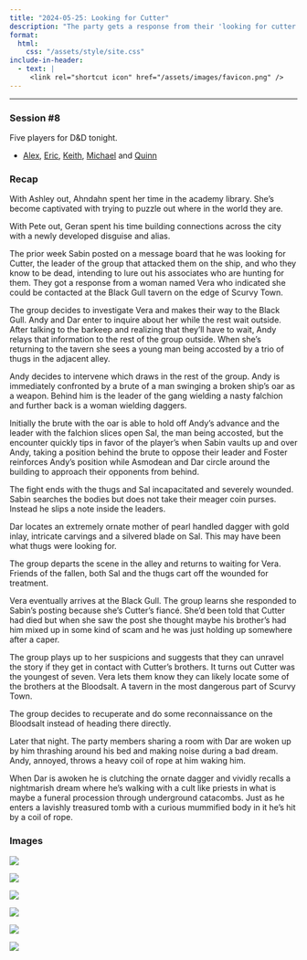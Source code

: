 ```yaml
---
title: "2024-05-25: Looking for Cutter"
description: "The party gets a response from their 'looking for cutter' posting."
format:
  html:
    css: "/assets/style/site.css"
include-in-header:
  - text: |
     <link rel="shortcut icon" href="/assets/images/favicon.png" />
---
```

-----
### Session #8

Five players for D&D tonight.

  * [Alex](/characters/dar.qmd), [Eric](/characters/sabin.qmd), [Keith](/characters/foster.qmd), [Michael](/characters/asmodean.qmd) and [Quinn](/characters/andy.qmd)

### Recap

With Ashley out, Ahndahn spent her time in the academy library.  She’s become captivated with trying to puzzle out where in the world they are.

With Pete out, Geran spent his time building connections across the city with a newly developed disguise and alias.

The prior week Sabin posted on a message board that he was looking for Cutter, the leader of the group that attacked them on the ship, and who they know to be dead, intending to lure out his associates who are hunting for them.   They got a response from a woman named Vera who indicated she could be contacted at the Black Gull tavern on the edge of Scurvy Town.

The group decides to investigate Vera and makes their way to the Black Gull.  Andy and Dar enter to inquire about her while the rest wait outside.  After talking to the barkeep and realizing that they'll have to wait, Andy relays that information to the rest of the group outside. When she’s returning to the tavern she sees a young man being accosted by a trio of thugs in the adjacent alley.

Andy decides to intervene which draws in the rest of the group.  Andy is immediately confronted by a brute of a man swinging a broken ship's oar as a weapon.  Behind him is the leader of the gang wielding a nasty falchion and further back is a woman wielding daggers.

Initially the brute with the oar is able to hold off Andy’s advance and the leader with the falchion slices open Sal, the man being accosted, but the encounter quickly tips in favor of the player’s when Sabin vaults up and over Andy, taking a position behind the brute to oppose their leader and Foster reinforces Andy’s position while Asmodean and Dar circle around the building to approach their opponents from behind.

The fight ends with the thugs and Sal incapacitated and severely wounded.  Sabin searches the bodies but does not take their meager coin purses.  Instead he slips a note inside the leaders.

Dar locates an extremely ornate mother of pearl handled dagger with gold inlay, intricate carvings and a silvered blade on Sal.  This may have been what thugs were looking for.

The group departs the scene in the alley and returns to waiting for Vera.  Friends of the fallen, both Sal and the thugs cart off the wounded for treatment.

Vera eventually arrives at the Black Gull.  The group learns she responded to Sabin’s posting because she’s Cutter’s fiancé.  She’d been told that Cutter had died but when she saw the post she thought maybe his brother’s had him mixed up in some kind of scam and he was just holding up somewhere after a caper.

The group plays up to her suspicions and suggests that they can unravel the story if they get in contact with Cutter’s brothers.  It turns out Cutter was the youngest of seven.  Vera lets them know they can likely locate some of the brothers at the Bloodsalt.  A tavern in the most dangerous part of Scurvy Town.

The group decides to recuperate and do some reconnaissance on the Bloodsalt instead of heading there directly.

Later that night.  The party members sharing a room with Dar are woken up by him thrashing around his bed and making noise during a bad dream.  Andy, annoyed, throws a heavy coil of rope at him waking him.

When Dar is awoken he is clutching the ornate dagger and vividly recalls a nightmarish dream where he’s walking with a cult like priests in what is maybe a funeral procession through underground catacombs.  Just as he enters a lavishly treasured tomb with a curious mummified body in it he’s hit by a coil of rope.

### Images

![](/assets/images/20240525/428703508_444726621633587_4437882915764428227_n.jpg)

![](/assets/images/20240525/441485587_444726291633620_1652612545470320857_n.jpg)

![](/assets/images/20240525/441495950_444726418300274_1704482044478857729_n.jpg)

![](/assets/images/20240525/441508073_444726581633591_6870927378623064168_n.jpg)

![](/assets/images/20240525/444458302_444728381633411_3247828760960506845_n.jpg)

![](/assets/images/20240525/441528175_444743454965237_4968503211531514507_n.jpg)
